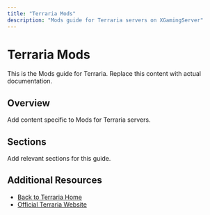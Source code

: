 ```yaml
---
title: "Terraria Mods"
description: "Mods guide for Terraria servers on XGamingServer"
---
```


# Terraria Mods

This is the Mods guide for Terraria. Replace this content with actual documentation.

## Overview

Add content specific to Mods for Terraria servers.

## Sections

Add relevant sections for this guide.

## Additional Resources

- [Back to Terraria Home](./index)
- [Official Terraria Website](https://example.com)
